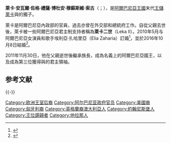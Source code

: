 {{多個問題|
{{Expand|time=2016-05-17T04:14:52+00:00}}
{{请求翻译|time=2016-05-17T04:14:52+00:00}} 
}}
{{infobox royalty 
|name=萊卡<br>Leka
|caption=
|image= LekaZoguII.jpg
|birth_date={{Birth date and age|1982|3|26|df=y}}
|birth_place={{ZAF-1961}}[[德蘭士瓦省|德蘭士瓦省]][[约翰内斯堡|约翰内斯堡]]
|death_date=
|death_place=
|place of burial=
|full name=萊卡·安瓦爾·佐格·禮薩·博杜安·穆蘇斯維·索古王子<br>Leka Anwar Zog Reza Baudouin Msiziwe Zogu
|title=阿爾巴尼亞王子
|succession = [[阿尔巴尼亚王国_(1928年－1939年)|阿爾巴尼亞王國]]王位繼承人
|reign = 2011年11月30日-至今（{{age in years and days|2011|11|30|age=no}}）
|reign-type = 王位請求時期
|predecessor = [[莱卡一世|莱卡一世]]
|successor = 
|house={{le|索古王朝|House of Zogu}}
|father=[[莱卡一世|莱卡一世]]
|mother={{le|蘇珊·卡倫-沃德|Susan Cullen-Ward}}
|spouse= {{marriage|Elia Zaharia|2016}}
|children=
}}
'''萊卡·安瓦爾·佐格·禮薩·博杜安·穆蘇斯維·索古'''（{{lang-sq|Leka Anwar Zog Reza Baudouin Msiziwe Zogu}}；{{bd|1982年|3月26日|}}），是[[阿尔巴尼亚王国_(1928年－1939年)|阿爾巴尼亞王國]]末代[[储君|王儲]][[莱卡一世|萊卡]]與{{le|蘇珊·卡倫-沃德|Susan Cullen-Ward}}的獨子。

萊卡是阿爾巴尼亞內政部的官員，過去亦曾在外交部和總統府工作。自從父親去世後，萊卡被一些阿爾巴尼亞君主制支持者稱為'''萊卡二世'''（Leka II）。2010年5月与阿爾巴尼亞女演員和歌手埃利亞·扎哈里亞（Elia Zaharia）訂婚<ref>{{Cite web|title=Revue de presse royale novembre 2010|url=http://archivesgotha.chez-alice.fr/membres.htm|accessdate=2016-05-17|archiveurl=https://web.archive.org/web/20100620161238/http://archivesgotha.chez-alice.fr/membres.htm|archivedate=2010-06-20|dead-url=no}}</ref>，並於2016年10月8日結婚<ref>{{Cite web|title=Martohet Princ Leka II dhe Princeshë Elia Zogu/ Foto|url=https://27.al/martohet-princ-leka-ii-dhe-princeshe-elia-zogu-foto/|accessdate=2020-10-23|date=2016-10-08|work=27.al|language=sq|archive-date=2020-10-26|archive-url=https://web.archive.org/web/20201026234405/https://27.al/martohet-princ-leka-ii-dhe-princeshe-elia-zogu-foto/|dead-url=no}}</ref>。

2011年11月30日，他在父親逝世後繼承{{le|索古王朝|House of Zogu}}族長，成為名義上的阿爾巴尼亞國王，以及成為第三位獲得{{le|忠誠勳章|Order of Fidelity|貝薩勳章}}與{{le|斯坎德培勳章 (1925-1990)|Order of Skanderbeg (1925–90)|斯坎德培勳章}}的君主領袖。

== 参考文献 ==
{{Reflist}}

{{-}}
{{S-start}}
{{S-hou|{{le|索古王朝|House of Zogu}}|3月26日|1982年||}}
{{S-pre}}
{{S-bef|before=[[莱卡一世|萊卡王儲]]}} 
{{S-tul|title=[[阿爾巴尼亞君主列表|阿爾巴尼亞國王]]|years=2011年11月30日－|reason=1939年君主制被推翻}}
{{S-inc|heir=斯肯達·索古}}
{{end}}
{{Authority control}}
{{DEFAULTSORT:Leka II, Crown Prince Of Albania}}
[[Category:欧洲王室后裔|Category:欧洲王室后裔]]
[[Category:阿尔巴尼亚政府官员|Category:阿尔巴尼亚政府官员]]
[[Category:美國裔|Category:美國裔]]
[[Category:匈牙利裔|Category:匈牙利裔]]
[[Category:英格蘭裔澳大利亞人|Category:英格蘭裔澳大利亞人]]
[[Category:約翰尼斯堡人|Category:約翰尼斯堡人]]
[[Category:王位覬覦者|Category:王位覬覦者]]
[[Category:地拉那人|Category:地拉那人]]